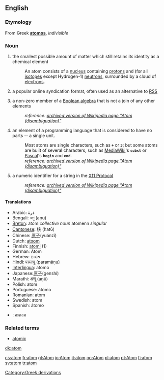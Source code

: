 {{wikipedia}}
==English==

===Etymology===
From Greek '''[[atomos]]''', ''indivisible''

=== Noun ===
{{en-noun-reg}}

# {{physics}} the smallest possible amount of matter which still retains its identity as a chemical element
#:An atom consists of a [[nucleus]] containing [[proton]]s and (for all [[isotope]]s except Hydrogen-1) [[neutron]]s, surrounded by a cloud of [[electron]]s.
# a popular online syndication format, often used as an alternative to [[RSS]]
# {{mathematics}} a non-zero member of a [[wikipedia:Boolean algebra|Boolean algebra]] that is not a join of any other elements
#:''reference: [http://en.wikipedia.org/w/index.php?title=Atom_(disambiguation)&direction=next&oldid=4826336 archived version of Wikipedia page "Atom (disambiguation)"]''
# {{computing}} an element of a programming language that is considered to have no parts -- a single unit.
#:Most atoms are single characters, such as <code>'''+'''</code> or <code>'''3'''</code>; but some atoms are built of several characters, such as [[MediaWiki]]'s <code>'''subst'''</code> or [[Pascal]]'s <code>'''begin'''</code> and <code>'''end'''</code>.
#:''reference: [http://en.wikipedia.org/w/index.php?title=Atom_(disambiguation)&direction=next&oldid=12339792 archived version of Wikipedia page "Atom (disambiguation)"]''
# {{computing}} a numeric identifier for a string in the [[Wikipedia:X Window System|X11 Protocol]]
#:''reference: [http://en.wikipedia.org/w/index.php?title=Atom_%28disambiguation%29&direction=next&oldid=13741351 archived version of Wikipedia page "Atom (disambiguation)"]''

==== Translations ====
*Arabic: ذرة
*Bengali: অণু (aṇu)
*[[Breton]]: atom ''collective noun'' atomenn ''singular'' {{f}}
*[[Cantonese]]: 核 (hat6)
*Chinese: [[原子]](yuánzǐ)
*Dutch: [[atoom]] {{n}}
*Finnish: [[atomi]] (1)
*German: Atom {{n}}
*Hebrew: אטום {{m}}
*[[Hindi]]: परमाणु (paramāṇu)
*[[Interlingua]]: atomo
*Japanese:[[原子]](genshi)
*Marathi: अणू (aṇū)
*Polish: atom {{m}}
*Portuguese: átomo {{m}}
*Romanian: atom {{m}}
*Swedish: atom {{c}}
*Spanish: átomo {{m}}
*{{th}}: อะตอม

{{wikipediapar|Atom}}

===Related terms===
*[[atomic]]

[[Category:Greek derivations]]

[[dk:atom]]

[[cs:atom]]
[[fr:atom]]
[[gl:Atom]]
[[io:Atom]]
[[it:atom]]
[[no:Atom]]
[[pl:atom]]
[[pt:Atom]]
[[fi:atom]]
[[sv:atom]]
[[tr:atom]]